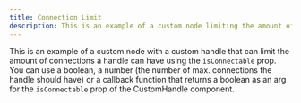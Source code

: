 ```yaml
---
title: Connection Limit
description: This is an example of a custom node limiting the amount of connections a handle can have using the `isConnectable` prop.
---
```



This is an example of a custom node with a custom handle that can limit the amount of connections a handle can have using the `isConnectable` prop.
You can use a boolean, a number (the number of max. connections the handle should have) or a callback function that returns a boolean
as an arg for the `isConnectable` prop of the CustomHandle component.

<RemoteCodeViewer route="examples/nodes/connection-limit" framework="svelte" />

<UnusedPropWarning />
